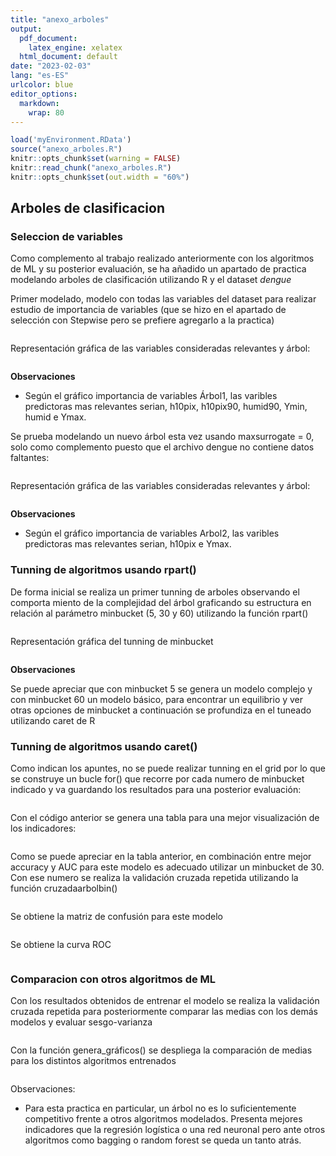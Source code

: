```yaml
---
title: "anexo_arboles"
output:
  pdf_document: 
    latex_engine: xelatex
  html_document: default
date: "2023-02-03"
lang: "es-ES"
urlcolor: blue
editor_options: 
  markdown: 
    wrap: 80
---
```


```r
load('myEnvironment.RData')
source("anexo_arboles.R")
knitr::opts_chunk$set(warning = FALSE) 
knitr::read_chunk("anexo_arboles.R")
knitr::opts_chunk$set(out.width = "60%") 
```

## Arboles de clasificacion

### Seleccion de variables

\normalsize

Como complemento al trabajo realizado anteriormente con los algoritmos de ML y
su posterior evaluación, se ha añadido un apartado de practica modelando arboles
de clasificación utilizando R y el dataset *dengue*

Primer modelado, modelo con todas las variables del dataset para realizar
estudio de importancia de variables (que se hizo en el apartado de selección con
Stepwise pero se prefiere agregarlo a la practica)


\tiny
```r
```
\normalsize
Representación gráfica de las variables consideradas relevantes y árbol:
\tiny
```r
```
\normalsize
**Observaciones**

- Según el gráfico importancia de variables Árbol1, las varibles predictoras
mas relevantes serian, h10pix, h10pix90, humid90, Ymin, humid e Ymax.

Se prueba modelando un nuevo árbol esta vez usando maxsurrogate = 0, solo como complemento puesto que el archivo dengue no contiene datos faltantes: \linebreak

\tiny
```r
```

\normalsize
Representación gráfica de las variables consideradas relevantes y árbol:

\tiny
```r
```

\normalsize
**Observaciones**

-   Según el gráfico importancia de variables Arbol2, las varibles predictoras
    mas relevantes serian, h10pix e Ymax.

### Tunning de algoritmos usando rpart()

De forma inicial se realiza un primer tunning de arboles observando el comporta
miento de la complejidad del árbol graficando su estructura en relación al parámetro
minbucket (5, 30 y 60) utilizando la función rpart() \linebreak

\tiny
```r
```

\normalsize

Representación gráfica del tunning de minbucket \linebreak

\tiny
```r
```

\normalsize
**Observaciones**

Se puede apreciar que con minbucket 5 se genera un modelo complejo y con minbucket 60
un modelo básico, para encontrar un equilibrio y ver otras opciones de minbucket a continuación se profundiza en el tuneado utilizando caret de R

\normalsize
### Tunning de algoritmos usando caret() 
Como indican los apuntes, no se puede realizar tunning en el grid por lo que se
construye un bucle for() que recorre por cada numero de minbucket indicado y va guardando los resultados para una posterior evaluación: \linebreak

\tiny
```r
```
\normalsize
Con el código anterior se genera una tabla para una mejor visualización de los 
indicadores: \linebreak

\tiny
```r
```

\normalsize
Como se puede apreciar en la tabla anterior, en combinación entre mejor accuracy y 
AUC para este modelo es adecuado utilizar un minbucket de 30. Con ese numero se
realiza la validación cruzada repetida utilizando la función cruzadaarbolbin() \linebreak

\tiny
```r
```

\normalsize
Se obtiene la matriz de confusión para este modelo \linebreak

\tiny
```r
```

\normalsize
Se obtiene la curva ROC

\tiny
```r
```
\normalsize

### Comparacion con otros algoritmos de ML
Con los resultados obtenidos de entrenar el modelo se realiza la validación cruzada 
repetida para posteriormente comparar las medias con los demás modelos y evaluar 
sesgo-varianza

\tiny
```r
```

\normalsize

Con la función genera_gráficos() se despliega la comparación de medias para los
distintos algoritmos entrenados

\tiny
```r
```

\normalsize
Observaciones:

-  Para esta practica en particular, un árbol no es lo suficientemente competitivo frente a otros algoritmos modelados. Presenta mejores indicadores que la regresión logística o una red neuronal pero ante otros algoritmos como bagging o random forest se queda un tanto atrás.
